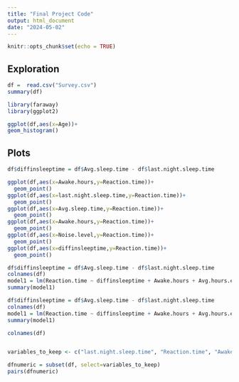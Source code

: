 ```yaml
---
title: "Final Project Code"
output: html_document
date: "2024-05-02"
---
```


```r
knitr::opts_chunk$set(echo = TRUE)
```

## Exploration

```r

df =  read.csv("Survey.csv")
summary(df)

```
  

```r
library(faraway) 
library(ggplot2) 

ggplot(df,aes(x=Age))+
geom_histogram()
```

## Plots


```r
df$diffinsleeptime = df$Avg.sleep.time - df$last.night.sleep.time

ggplot(df,aes(x=Awake.hours,y=Reaction.time))+
  geom_point()
ggplot(df,aes(x=last.night.sleep.time,y=Reaction.time))+
  geom_point()
ggplot(df,aes(x=Avg.sleep.time,y=Reaction.time))+
  geom_point()
ggplot(df,aes(x=Awake.hours,y=Reaction.time))+
  geom_point()
ggplot(df,aes(x=Noise.level,y=Reaction.time))+
  geom_point()
ggplot(df,aes(x=diffinsleeptime,y=Reaction.time))+
  geom_point()

```

```r
df$diffinsleeptime = df$Avg.sleep.time - df$last.night.sleep.time
colnames(df)
model1 = lm(Reaction.time ~ diffinsleeptime + Awake.hours + Avg.hours.exercise + Noise.level + Fatigue.level, data=df)
summary(model1)

```


```r
df$diffinsleeptime = df$Avg.sleep.time - df$last.night.sleep.time
colnames(df)
model1 = lm(Reaction.time ~ diffinsleeptime + Awake.hours + Avg.hours.exercise + Noise.level + Fatigue.level, data=df)
summary(model1)

colnames(df)


variables_to_keep <- c("last.night.sleep.time", "Reaction.time", "Awake.hours", "Noise.level", "Avg.hours.exercise")

dfnumeric = subset(df, select=variables_to_keep)
pairs(dfnumeric)

```

